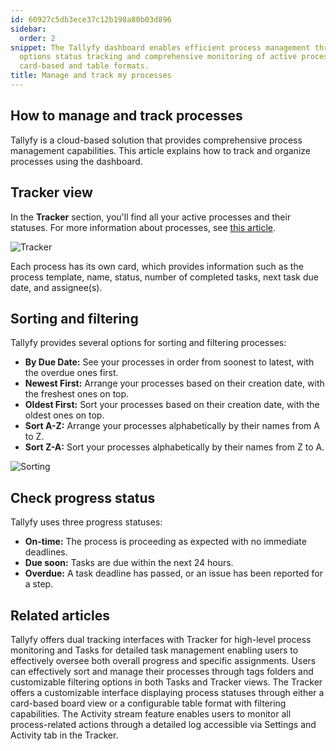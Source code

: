 ```yaml
---
id: 60927c5db3ece37c12b198a80b03d896
sidebar:
  order: 2
snippet: The Tallyfy dashboard enables efficient process management through sorting
  options status tracking and comprehensive monitoring of active processes in both
  card-based and table formats.
title: Manage and track my processes
---
```


## How to manage and track processes

Tallyfy is a cloud-based solution that provides comprehensive process management capabilities. This article explains how to track and organize processes using the dashboard.

## Tracker view

In the **Tracker** section, you'll find all your active processes and their statuses. For more information about processes, see [this article](/products/pro/tracking-and-tasks/processes/).

![Tracker](https://screenshots.tallyfy.com/tallyfy%2Fpro%2Fdesktop-light-showcase-tracker-tab.png)

Each process has its own card, which provides information such as the process template, name, status, number of completed tasks, next task due date, and assignee(s).

## Sorting and filtering

Tallyfy provides several options for sorting and filtering processes:

- **By Due Date:** See your processes in order from soonest to latest, with the overdue ones first.
- **Newest First:** Arrange your processes based on their creation date, with the freshest ones on top.
- **Oldest First:** Sort your processes based on their creation date, with the oldest ones on top.
- **Sort A-Z:** Arrange your processes alphabetically by their names from A to Z.
- **Sort Z-A:** Sort your processes alphabetically by their names from Z to A.

![Sorting](https://screenshots.tallyfy.com/tallyfy%2Fpro%2Fdesktop-light-order-processes.png)

## Check progress status

Tallyfy uses three progress statuses:

- **On-time:** The process is proceeding as expected with no immediate deadlines.
- **Due soon:** Tasks are due within the next 24 hours.
- **Overdue:** A task deadline has passed, or an issue has been reported for a step.


## Related articles
<CardGrid>
<LinkTitleCard header="<b>Pro > Tracking</b>" href="/products/pro/tracking-and-tasks/" > Tallyfy offers dual tracking interfaces with Tracker for high-level process monitoring and Tasks for detailed task management enabling users to effectively oversee both overall progress and specific assignments. </LinkTitleCard>
<LinkTitleCard header="<b>Tracker View > Organize processes</b>" href="/products/pro/tracking-and-tasks/tracker-view/organize-processes/" > Users can effectively sort and manage their processes through tags folders and customizable filtering options in both Tasks and Tracker views. </LinkTitleCard>
<LinkTitleCard header="<b>Tracking And Tasks > Tracker view</b>" href="/products/pro/tracking-and-tasks/tracker-view/" > The Tracker offers a customizable interface displaying process statuses through either a card-based board view or a configurable table format with filtering capabilities. </LinkTitleCard>
<LinkTitleCard header="<b>Tracker View > Check process activity</b>" href="/products/pro/tracking-and-tasks/tracker-view/how-can-i-track-process-activities-on-tallyfy/" > The Activity stream feature enables users to monitor all process-related actions through a detailed log accessible via Settings and Activity tab in the Tracker. </LinkTitleCard>
</CardGrid>